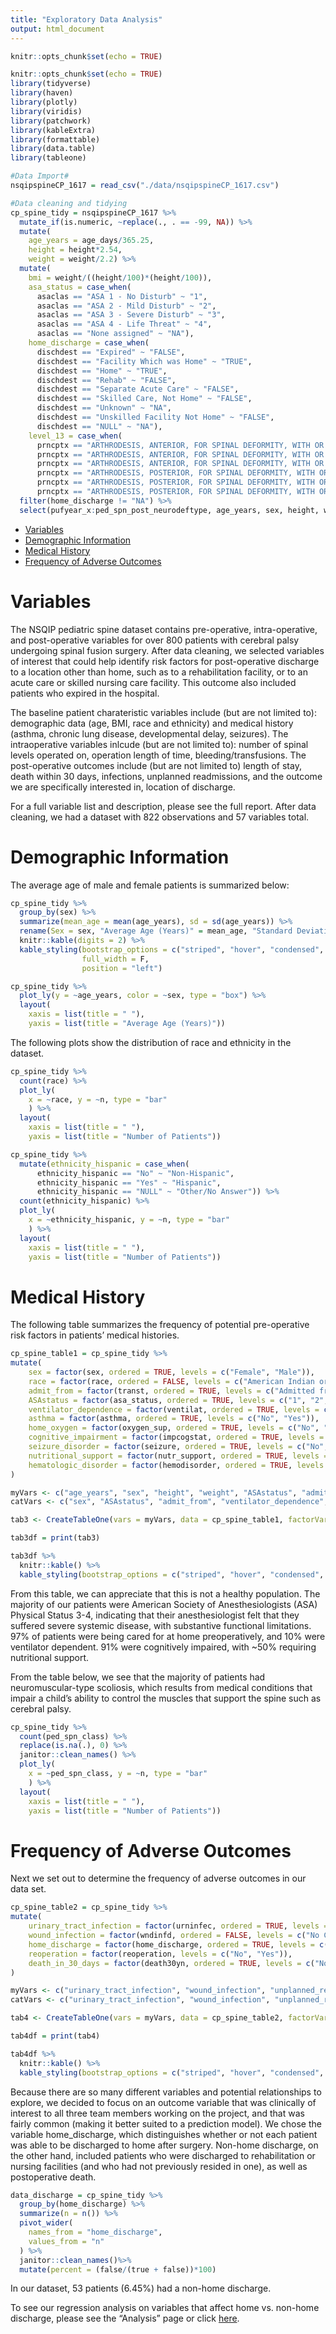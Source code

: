```yaml
---
title: "Exploratory Data Analysis"
output: html_document
---
```


```r
knitr::opts_chunk$set(echo = TRUE)

knitr::opts_chunk$set(echo = TRUE)
library(tidyverse)
library(haven)
library(plotly)
library(viridis)
library(patchwork)
library(kableExtra)
library(formattable)
library(data.table)
library(tableone)
```

```r
#Data Import#
nsqipspineCP_1617 = read_csv("./data/nsqipspineCP_1617.csv")
```

```r
#Data cleaning and tidying
cp_spine_tidy = nsqipspineCP_1617 %>%
  mutate_if(is.numeric, ~replace(., . == -99, NA)) %>%
  mutate(
    age_years = age_days/365.25,
    height = height*2.54,
    weight = weight/2.2) %>%
  mutate(
    bmi = weight/((height/100)*(height/100)),
    asa_status = case_when(
      asaclas == "ASA 1 - No Disturb" ~ "1",
      asaclas == "ASA 2 - Mild Disturb" ~ "2",
      asaclas == "ASA 3 - Severe Disturb" ~ "3",
      asaclas == "ASA 4 - Life Threat" ~ "4",
      asaclas == "None assigned" ~ "NA"),
    home_discharge = case_when(
      dischdest == "Expired" ~ "FALSE",
      dischdest == "Facility Which was Home" ~ "TRUE",
      dischdest == "Home" ~ "TRUE",
      dischdest == "Rehab" ~ "FALSE",
      dischdest == "Separate Acute Care" ~ "FALSE",
      dischdest == "Skilled Care, Not Home" ~ "FALSE",
      dischdest == "Unknown" ~ "NA",
      dischdest == "Unskilled Facility Not Home" ~ "FALSE",
      dischdest == "NULL" ~ "NA"),
    level_13 = case_when(
      prncptx == "ARTHRODESIS, ANTERIOR, FOR SPINAL DEFORMITY, WITH OR WITHOUT CAST; 2 TO 3 VERTEBRAL SEGMENTS" ~ "FALSE",
      prncptx == "ARTHRODESIS, ANTERIOR, FOR SPINAL DEFORMITY, WITH OR WITHOUT CAST; 4 TO 7 VERTEBRAL SEGMENTS" ~ "FALSE",
      prncptx == "ARTHRODESIS, ANTERIOR, FOR SPINAL DEFORMITY, WITH OR WITHOUT CAST; 8 OR MORE VERTEBRAL SEGMENTS" ~ "FALSE",
      prncptx == "ARTHRODESIS, POSTERIOR, FOR SPINAL DEFORMITY, WITH OR WITHOUT CAST; UP TO 6 VERTEBRAL SEGMENTS" ~ "FALSE",
      prncptx == "ARTHRODESIS, POSTERIOR, FOR SPINAL DEFORMITY, WITH OR WITHOUT CAST; 7 TO 12 VERTEBRAL SEGMENTS" ~ "FALSE",
      prncptx == "ARTHRODESIS, POSTERIOR, FOR SPINAL DEFORMITY, WITH OR WITHOUT CAST; 13 OR MORE VERTEBRAL SEGMENTS" ~ "TRUE")) %>%
  filter(home_discharge != "NA") %>% 
  select(pufyear_x:ped_spn_post_neurodeftype, age_years, sex, height, weight, bmi, ethnicity_hispanic, race, asa_status, transt, ventilat, asthma, hxcld, oxygen_sup, crf, impcogstat, seizure, nutr_support, hemodisorder, level_13, optime, tothlos, d_opto_dis, death30yn, supinfec, wndinfd, orgspcssi, dehis, oupneumo, pulembol, renainsf, urninfec, cszre, neurodef, cdarrest, othbleed, bleed_ml_tot, othcdiff, othsysep, unplannedreadmission1, reoperation, dischdest, home_discharge)
```

* <a href="#var">Variables</a>
* <a href="#dem">Demographic Information</a>
* <a href="#medhx">Medical History</a>
* <a href="#outcomes">Frequency of Adverse Outcomes</a>

<h1 id="var">Variables</h1>

The NSQIP pediatric spine dataset contains pre-operative, intra-operative, and post-operative variables for over 800 patients with cerebral palsy undergoing spinal fusion surgery. After data cleaning, we selected variables of interest that could help identify risk factors for post-operative discharge to a location other than home, such as to a rehabilitation facility, or to an acute care or skilled nursing care facility. This outcome also included patients who expired in the hospital.

The baseline patient charateristic variables include (but are not limited to): demographic data (age, BMI, race and ethnicity) and medical history (asthma, chronic lung disease, developmental delay, seizures). The intraoperative variables inlcude (but are not limited to): number of spinal levels operated on, operation length of time, bleeding/transfusions. The post-operative outcomes include (but are not limited to) length of stay, death within 30 days, infections, unplanned readmissions, and the outcome we are specifically interested in, location of discharge.

For a full variable list and description, please see the full report. After data cleaning, we had a dataset with 822 observations and 57 variables total.

<h1 id="dem">Demographic Information</h1>

The average age of male and female patients is summarized below:
```r
cp_spine_tidy %>%
  group_by(sex) %>% 
  summarize(mean_age = mean(age_years), sd = sd(age_years)) %>% 
  rename(Sex = sex, "Average Age (Years)" = mean_age, "Standard Deviation" = sd) %>% 
  knitr::kable(digits = 2) %>% 
  kable_styling(bootstrap_options = c("striped", "hover", "condensed", "responsive"),
                full_width = F,
                position = "left")
```

```r
cp_spine_tidy %>%
  plot_ly(y = ~age_years, color = ~sex, type = "box") %>% 
  layout(
    xaxis = list(title = " "),
    yaxis = list(title = "Average Age (Years)"))
```

The following plots show the distribution of race and ethnicity in the dataset.

```r
cp_spine_tidy %>%
  count(race) %>% 
  plot_ly(
    x = ~race, y = ~n, type = "bar"
    ) %>% 
  layout(
    xaxis = list(title = " "),
    yaxis = list(title = "Number of Patients"))

cp_spine_tidy %>%
  mutate(ethnicity_hispanic = case_when(
      ethnicity_hispanic == "No" ~ "Non-Hispanic",
      ethnicity_hispanic == "Yes" ~ "Hispanic",
      ethnicity_hispanic == "NULL" ~ "Other/No Answer")) %>% 
  count(ethnicity_hispanic) %>% 
  plot_ly(
    x = ~ethnicity_hispanic, y = ~n, type = "bar"
    ) %>% 
  layout(
    xaxis = list(title = " "),
    yaxis = list(title = "Number of Patients"))
```

<h1 id="medhx">Medical History</h1>

The following table summarizes the frequency of potential pre-operative risk factors in patients' medical histories.

```r
cp_spine_table1 = cp_spine_tidy %>%
mutate(
    sex = factor(sex, ordered = TRUE, levels = c("Female", "Male")),
    race = factor(race, ordered = FALSE, levels = c("American Indian or Alaska Native", "Asian", "Black or African American", "Native Hawaiian or Other Pacific Islander", "Unknown/Not Reported", "White")),
    admit_from = factor(transt, ordered = TRUE, levels = c("Admitted from home/clinic/doctor's office", "Admitted through ER including outside ER with direct hospital admission", "Chronic care/Rehab/Intermediate Care/Spinal Cord", "Transferred from outside hospital (NICU, PICU, Inpatient on General floor, Adult)", "Other")),
    ASAstatus = factor(asa_status, ordered = TRUE, levels = c("1", "2", "3", "4", "5")),
    ventilator_dependence = factor(ventilat, ordered = TRUE, levels = c("No", "Yes")),
    asthma = factor(asthma, ordered = TRUE, levels = c("No", "Yes")),
    home_oxygen = factor(oxygen_sup, ordered = TRUE, levels = c("No", "Yes")),
    cognitive_impairment = factor(impcogstat, ordered = TRUE, levels = c("No", "Yes")),
    seizure_disorder = factor(seizure, ordered = TRUE, levels = c("No", "Yes")),
    nutritional_support = factor(nutr_support, ordered = TRUE, levels = c("No", "Yes")),
    hematologic_disorder = factor(hemodisorder, ordered = TRUE, levels = c("No", "Yes"))
)

myVars <- c("age_years", "sex", "height", "weight", "ASAstatus", "admit_from", "ventilator_dependence", "asthma", "home_oxygen", "cognitive_impairment", "seizure_disorder", "nutritional_support", "hematologic_disorder")
catVars <- c("sex", "ASAstatus", "admit_from", "ventilator_dependence", "asthma", "home_oxygen", "cognitive_impairment", "seizure_disorder", "nutritional_support", "hematologic_disorder")

tab3 <- CreateTableOne(vars = myVars, data = cp_spine_table1, factorVars = catVars)
```

```r
tab3df = print(tab3)
```

```r
tab3df %>% 
  knitr::kable() %>% 
  kable_styling(bootstrap_options = c("striped", "hover", "condensed", "responsive", full_width = F))
```

From this table, we can appreciate that this is not a healthy population. The majority of our patients were American Society of Anesthesiologists (ASA) Physical Status 3-4, indicating that their anesthesiologist felt that they suffered severe systemic disease, with substantive functional limitations. 97% of patients were being cared for at home preoperatively, and 10% were ventilator dependent. 91% were cognitively impaired, with ~50% requiring nutritional support.

From the table below, we see that the majority of patients had neuromuscular-type scoliosis, which results from medical conditions that impair a child's ability to control the muscles that support the spine such as cerebral palsy.
```r
cp_spine_tidy %>%
  count(ped_spn_class) %>% 
  replace(is.na(.), 0) %>% 
  janitor::clean_names() %>% 
  plot_ly(
    x = ~ped_spn_class, y = ~n, type = "bar"
    ) %>% 
  layout(
    xaxis = list(title = " "),
    yaxis = list(title = "Number of Patients"))
```

<h1 id="outcomes">Frequency of Adverse Outcomes</h1>

Next we set out to determine the frequency of adverse outcomes in our data set.

```r
cp_spine_table2 = cp_spine_tidy %>%
mutate(
    urinary_tract_infection = factor(urninfec, ordered = TRUE, levels = c("No Complication","Urinary Tract Infection")),
    wound_infection = factor(wndinfd, ordered = FALSE, levels = c("No Complication", "Deep Incisional SSI")),
    home_discharge = factor(home_discharge, ordered = TRUE, levels = c("TRUE", "FALSE")),
    reoperation = factor(reoperation, levels = c("No", "Yes")),
    death_in_30_days = factor(death30yn, ordered = TRUE, levels = c("No", "Yes"))
)

myVars <- c("urinary_tract_infection", "wound_infection", "unplanned_readmission", "home_discharge", "reoperation", "death_in_30_days")
catVars <- c("urinary_tract_infection", "wound_infection", "unplanned_readmission", "home_discharge", "reoperation", "death_in_30_days")

tab4 <- CreateTableOne(vars = myVars, data = cp_spine_table2, factorVars = catVars)
```

```r
tab4df = print(tab4)
```

```r
tab4df %>% 
  knitr::kable() %>% 
  kable_styling(bootstrap_options = c("striped", "hover", "condensed", "responsive", full_width = F))
```


Because there are so many different variables and potential relationships to explore, we decided to focus on an outcome variable that was clinically of interest to all three team members working on the project, and that was fairly common (making it better suited to a prediction model). We chose the variable home_discharge, which distinguishes whether or not each patient was able to be discharged to home after surgery. Non-home discharge, on the other hand, included patients who were discharged to rehabilitation or nursing facilities (and who had not previously resided in one), as well as postoperative death.

```r
data_discharge = cp_spine_tidy %>%
  group_by(home_discharge) %>%
  summarize(n = n()) %>% 
  pivot_wider(
    names_from = "home_discharge",
    values_from = "n"
  ) %>% 
  janitor::clean_names()%>% 
  mutate(percent = (false/(true + false))*100)
```
In our dataset, 53 patients (6.45%) had a non-home discharge.

To see our regression analysis on variables that affect home vs. non-home discharge, please see the "Analysis" page or click [here](https://lisaeisler.github.io/p8105_final_website/model.html).